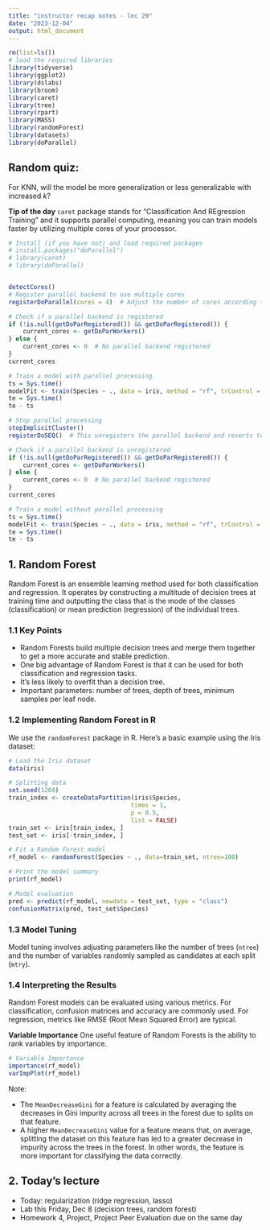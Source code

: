 ```yaml
---
title: "instructor recap notes - lec 29"
date: "2023-12-04"
output: html_document
---
```


```r
rm(list=ls())
# load the required libraries
library(tidyverse)
library(ggplot2)
library(dslabs)
library(broom)
library(caret)
library(tree)
library(rpart)
library(MASS)
library(randomForest)
library(datasets)
library(doParallel)

```
## Random quiz: 
For KNN, will the model be more generalization or less generalizable with increased $k$?

**Tip of the day**
`caret` package stands for "Classification And REgression Training" and it supports parallel computing,  meaning you can train models faster by utilizing multiple cores of your processor. 

```r
# Install (if you have not) and load required packages
# install.packages("doParallel")
# library(caret)
# library(doParallel)


detectCores()
# Register parallel backend to use multiple cores
registerDoParallel(cores = 4)  # Adjust the number of cores according to your machine

# Check if a parallel backend is registered
if (!is.null(getDoParRegistered()) && getDoParRegistered()) {
    current_cores <- getDoParWorkers()
} else {
    current_cores <- 0  # No parallel backend registered
}
current_cores

# Train a model with parallel processing
ts = Sys.time()
modelFit <- train(Species ~ ., data = iris, method = "rf", trControl = trainControl(method = "cv", number = 100))
te = Sys.time()
te - ts

# Stop parallel processing
stopImplicitCluster()
registerDoSEQ()  # This unregisters the parallel backend and reverts to sequential execution

# Check if a parallel backend is unregistered
if (!is.null(getDoParRegistered()) && getDoParRegistered()) {
    current_cores <- getDoParWorkers()
} else {
    current_cores <- 0  # No parallel backend registered
}
current_cores

# Train a model without parallel processing
ts = Sys.time()
modelFit <- train(Species ~ ., data = iris, method = "rf", trControl = trainControl(method = "cv", number = 100))
te = Sys.time()
te - ts

```




## 1. Random Forest

Random Forest is an ensemble learning method used for both classification and regression. It operates by constructing a multitude of decision trees at training time and outputting the class that is the mode of the classes (classification) or mean prediction (regression) of the individual trees.

### 1.1 Key Points

- Random Forests build multiple decision trees and merge them together to get a more accurate and stable prediction.
- One big advantage of Random Forest is that it can be used for both classification and regression tasks.
- It's less likely to overfit than a decision tree.
- Important parameters: number of trees, depth of trees, minimum samples per leaf node.

### 1.2 Implementing Random Forest in R

We use the `randomForest` package in R. Here's a basic example using the Iris dataset:

```r

# Load the Iris dataset
data(iris)

# Splitting data 
set.seed(1204)
train_index <- createDataPartition(iris$Species, 
                                  times = 1,
                                  p = 0.5, 
                                  list = FALSE)
train_set <- iris[train_index, ]
test_set <- iris[-train_index, ]

# Fit a Random Forest model
rf_model <- randomForest(Species ~ ., data=train_set, ntree=100)

# Print the model summary
print(rf_model)

# Model evaluation
pred <- predict(rf_model, newdata = test_set, type = "class")
confusionMatrix(pred, test_set$Species)


```


### 1.3 Model Tuning
Model tuning involves adjusting parameters like the number of trees (`ntree`) and the number of variables randomly sampled as candidates at each split (`mtry`).

### 1.4 Interpreting the Results

Random Forest models can be evaluated using various metrics. For classification, confusion matrices and accuracy are commonly used. For regression, metrics like RMSE (Root Mean Squared Error) are typical.

**Variable Importance**
One useful feature of Random Forests is the ability to rank variables by importance.
```r
# Variable Importance
importance(rf_model)
varImpPlot(rf_model)
```
Note:

- The `MeanDecreaseGini` for a feature is calculated by averaging the decreases in Gini impurity across all trees in the forest due to splits on that feature.
- A higher `MeanDecreaseGini` value for a feature means that, on average, splitting the dataset on this feature has led to a greater decrease in impurity across the trees in the forest. In other words, the feature is more important for classifying the data correctly.




## 2. Today's lecture
- Today: regularization (ridge regression, lasso)
- Lab this Friday, Dec 8 (decision trees, random forest) 
- Homework 4, Project, Project Peer Evaluation due on the same day

